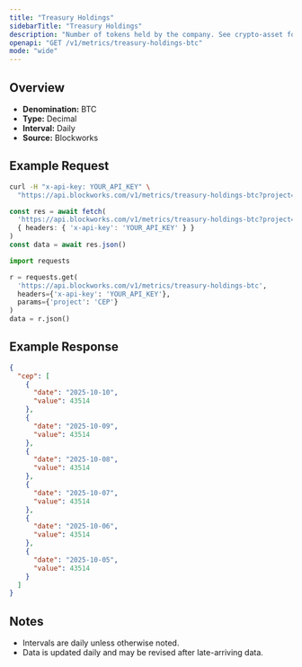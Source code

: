 ```yaml
---
title: "Treasury Holdings"
sidebarTitle: "Treasury Holdings"
description: "Number of tokens held by the company. See crypto-asset for asset indicator"
openapi: "GET /v1/metrics/treasury-holdings-btc"
mode: "wide"
---
```


## Overview

- **Denomination:** BTC
- **Type:** Decimal
- **Interval:** Daily
- **Source:** Blockworks

## Example Request

<CodeGroup>

```bash cURL
curl -H "x-api-key: YOUR_API_KEY" \
  "https://api.blockworks.com/v1/metrics/treasury-holdings-btc?project=CEP"
```

```typescript TypeScript
const res = await fetch(
  'https://api.blockworks.com/v1/metrics/treasury-holdings-btc?project=CEP',
  { headers: { 'x-api-key': 'YOUR_API_KEY' } }
)
const data = await res.json()
```

```python Python
import requests

r = requests.get(
  'https://api.blockworks.com/v1/metrics/treasury-holdings-btc',
  headers={'x-api-key': 'YOUR_API_KEY'},
  params={'project': 'CEP'}
)
data = r.json()
```

</CodeGroup>

## Example Response

```json
{
  "cep": [
    {
      "date": "2025-10-10",
      "value": 43514
    },
    {
      "date": "2025-10-09",
      "value": 43514
    },
    {
      "date": "2025-10-08",
      "value": 43514
    },
    {
      "date": "2025-10-07",
      "value": 43514
    },
    {
      "date": "2025-10-06",
      "value": 43514
    },
    {
      "date": "2025-10-05",
      "value": 43514
    }
  ]
}
```

## Notes
- Intervals are daily unless otherwise noted.
- Data is updated daily and may be revised after late-arriving data.